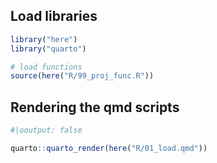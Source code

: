 ## Load libraries

```r
library("here")
library("quarto")

# load functions
source(here("R/99_proj_func.R"))
```

## Rendering the qmd scripts

```r
#|ooutput: false

quarto::quarto_render(here("R/01_load.qmd"))

```
